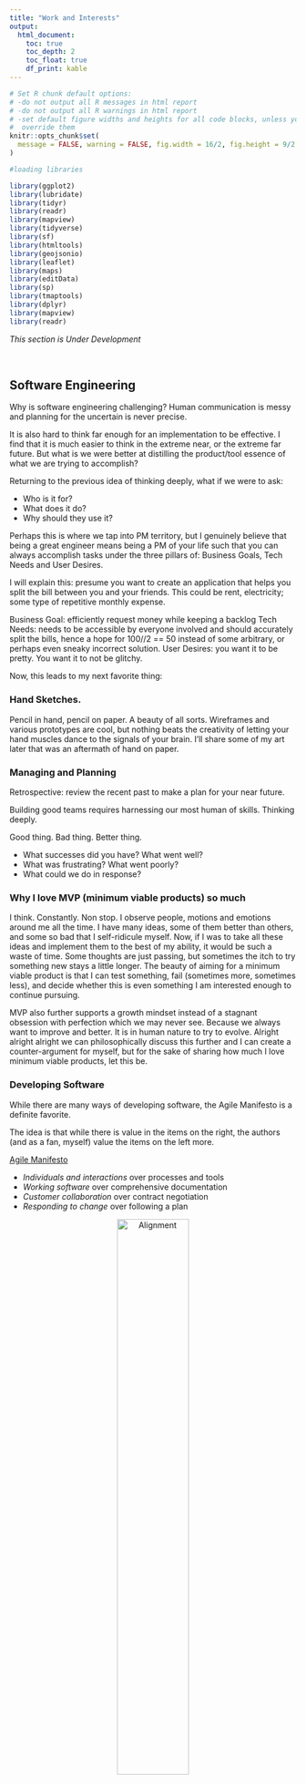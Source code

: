 ```yaml
---
title: "Work and Interests"
output:
  html_document:
    toc: true
    toc_depth: 2
    toc_float: true
    df_print: kable
---
```

```r
# Set R chunk default options:
# -do not output all R messages in html report
# -do not output all R warnings in html report
# -set default figure widths and heights for all code blocks, unless you 
#  override them
knitr::opts_chunk$set(
  message = FALSE, warning = FALSE, fig.width = 16/2, fig.height = 9/2
)
```
```r
#loading libraries

library(ggplot2)
library(lubridate)
library(tidyr)
library(readr)
library(mapview)
library(tidyverse)
library(sf)
library(htmltools)
library(geojsonio)
library(leaflet)
library(maps)
library(editData)
library(sp)
library(tmaptools)
library(dplyr)
library(mapview)
library(readr)
```

*This section is Under Development*
<p>&nbsp;</p>

## Software Engineering

Why is software engineering challenging?
Human communication is messy and planning for the uncertain is never precise.

It is also hard to think far enough for an implementation to be effective. I find that it is much easier to think in the extreme near, or the extreme far future. But what is we were better at distilling the product/tool essence of what we are trying to accomplish?

Returning to the previous idea of thinking deeply, what if we were to ask:

* Who is it for?
* What does it do?
* Why should they use it?

Perhaps this is where we tap into PM territory, but I genuinely believe that being a great engineer means being a PM of your life such that you can always accomplish tasks under the three pillars of: Business Goals, Tech Needs and User Desires.

I will explain this: presume you want to create an application that helps you split the bill between you and your friends. This could be rent, electricity; some type of repetitive monthly expense. 

Business Goal: efficiently request money while keeping a backlog
Tech Needs: needs to be accessible by everyone involved and should accurately split the bills, hence a hope for 100//2 == 50 instead of some arbitrary, or perhaps even sneaky incorrect solution.
User Desires: you want it to be pretty. You want it to not be glitchy.

Now, this leads to my next favorite thing:

### Hand Sketches.

Pencil in hand, pencil on paper. A beauty of all sorts. Wireframes and various prototypes are cool, but nothing beats the creativity of letting your hand muscles dance to the signals of your brain. I'll share some of my art later that was an aftermath of hand on paper.

### Managing and Planning

Retrospective: review the recent past to make a plan for your near future.

Building good teams requires harnessing our most human of skills. Thinking deeply.

Good thing. Bad thing. Better thing.

* What successes did you have? What went well? 
* What was frustrating? What went poorly?
* What could we do in response?


### Why I love MVP (minimum viable products) so much

I think. Constantly. Non stop. I observe people, motions and emotions around me all the time. I have many ideas, some of them better than others, and some so bad that I self-ridicule myself. Now, if I was to take all these ideas and implement them to the best of my ability, it would be such a waste of time. Some thoughts are just passing, but sometimes the itch to try something new stays a little longer. The beauty of aiming for a minimum viable product is that I can test something, fail (sometimes more, sometimes less), and decide whether this is even something I am interested enough to continue pursuing.

MVP also further supports a growth mindset instead of a stagnant obsession with perfection which we may never see. Because we always want to improve and better. It is in human nature to try to evolve. Alright alright alright we can philosophically discuss this further and I can create a counter-argument for myself, but for the sake of sharing how much I love minimum viable products, let this be.

### Developing Software
While there are many ways of developing software, the Agile Manifesto is a definite favorite.

The idea is that while there is value in the items on the right, the authors (and as a fan, myself) value the items on the left more.

[Agile Manifesto](https://agilemanifesto.org/history.html)

* *Individuals and interactions* over processes and tools
* *Working software* over comprehensive documentation
* *Customer collaboration* over contract negotiation
* *Responding to change* over following a plan

<p align="center">
  <img src="images/alignment.png" alt="Alignment" width="50%"/>
</p>
<center>DALL·E image</center>

<p>&nbsp;</p>
<p>&nbsp;</p>

### Comparative Politics

Comparative politics is a subfield of political science that involves the systematic study and comparison of different political systems and processes across different countries or regions. It aims to identify similarities and differences in political institutions, actors, and policies, as well as the causes and consequences of these similarities and differences. Comparative politics scholars use a range of qualitative and quantitative research methods to analyze topics such as democracy, authoritarianism, state-society relations, political parties, and public policy. By examining how different political systems function and interact with each other, comparative politics helps us to better understand the complexities of politics and governance in a globalized world.

My love for comparative politics developed when I began pondering on how Cyprus could resolve its conflict. I am a deep believer in creativity, though I do not believe we have to reinvent the wheel every time we want to do something. Examining governments across the globe has not only allowed me to envision new ways of designing societies, but has also taught me a lot about myself.

Countries I have primarily focused on have been:

* United States
* Sweden
* Rwanda
* Democratic Republic of the Congo
* Cyprus
* China
* Pakistan
* Turkey

<p>&nbsp;</p>
<p>&nbsp;</p>

## Leadership

From around the age of 14, I began giving talks on conflict mediation and resolution, peace-building, and tolerance which proved to be an effective way to begin fruitful engagements and thoughtful discussions with various audiences. These talks have helped increase awareness and understanding of the root causes of conflict and ways to promote peace and tolerance.

As a speaker on these topics, I find it critical to continuously deepen my knowledge and understanding of the principles of conflict resolution and peace-building. Effective communication skills, empathy, and active listening are also essential to engage the audience and foster an open dialogue, and it is a lifelong set of skills to work on.

I have been trained and have workeded closely with Roar Thun Wægger, who runs the [Wægger Negotiation Institute (WNI)](https://wni.as/en/about-us/), after our paths had crossed during my visit to Norway with [PeacePlayers](https://peaceplayers.org/).

I have given talks for the United Nations, the European Parliament, Friends Forever International, PeacePlayers, Cyprus Friendship Program, Local Municipalities and for various other organizations worldwide, though I believe the most effective interactions I have are on a smaller scale, via more intimate interactions with humans.


You can find some press on this here:

* [European Parliament - Glimpse around 1:21](https://www.youtube.com/watch?v=VCZkTYPJC3Y&ab_channel=Parlementeurop%C3%A9enStrasbourg-Euroscola)
* [Smith College](https://www.youtube.com/watch?v=tYnTj6l8mTc&t=60s&ab_channel=SmithCollege)
* [United Nations - UNFICYP](https://unficyp.unmissions.org/sites/default/files/bb-veterans.pdf)
* [Press for UN talk](https://www.parikiaki.com/2015/09/supporting-a-cyprus-settlement-remains-priority-says-unficyps-force-commander/)
* [Friends Forever International](https://www.facebook.com/events/702743973476539/)
* [UN Essay Competition Award](https://unficyp.unmissions.org/sites/default/files/bb-peaceplayers_0.pdf)
* [Cypriot Press](https://www.ant1live.com/arheio/256348_i-16hroni-eleni-partakki-poy-timise-tin-kypro)
* [IWC Award Winner](https://www.iwc.com/en/articles/news-and-events/basketball-for-unity.html)
* [Laureus: Sport for Good Winner](https://www.laureus.com/news/time-for-sport)



## Content for the future

Topics: Projects, Competitions, Data Science, Sales Engineering, Electronics, Hobbies, Games, Books, Cooking/Baking



&nbsp;
<hr />
<p style="text-align: center;">Portfolio by <a href="https://github.com/epartakki/">Eleni Partakki</a></p>
<p style="text-align: center;"><span style="color: #808080;"><em>elenipartakki at gmail dot com</em></span></p>

<!-- Add icon library -->
<link rel="stylesheet" href="https://cdnjs.cloudflare.com/ajax/libs/font-awesome/4.7.0/css/font-awesome.min.css">

<!-- Add font awesome icons -->
<p style="text-align: center;">
    <a href="https://twitter.com/epartakki" class="fa fa-twitter"></a>
    <a href="https://www.linkedin.com/in/elenipartakki/" class="fa fa-linkedin"></a>
    <a href="https://github.com/epartakki" class="fa fa-github"></a>
    <a href="https://medium.com/@elenipartakki" class="fa fa-medium"></a>
</p>

&nbsp;


